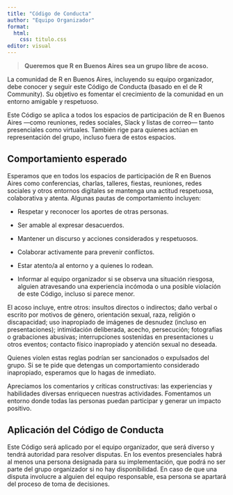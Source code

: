 ---
title: "Código de Conducta"
author: "Equipo Organizador"
format:
  html:
    css: titulo.css
editor: visual
---

> **Queremos que R en Buenos Aires sea un grupo libre de acoso.**

La comunidad de R en Buenos Aires, incluyendo su equipo organizador, debe conocer y seguir este Código de Conducta (basado en el de R Community). Su objetivo es fomentar el crecimiento de la comunidad en un entorno amigable y respetuoso.

Este Código se aplica a todos los espacios de participación de R en Buenos Aires —como reuniones, redes sociales, Slack y listas de correo— tanto presenciales como virtuales. También rige para quienes actúan en representación del grupo, incluso fuera de estos espacios.

## Comportamiento esperado


Esperamos que en todos los espacios de participación de R en Buenos Aires como conferencias, charlas, talleres, fiestas, reuniones, redes sociales y otros entornos digitales se mantenga una actitud respetuosa, colaborativa y atenta. Algunas pautas de comportamiento incluyen:


- Respetar y reconocer los aportes de otras personas.

- Ser amable al expresar desacuerdos.

- Mantener un discurso y acciones considerados y respetuosos.

- Colaborar activamente para prevenir conflictos.

- Estar atento/a al entorno y a quienes lo rodean.

- Informar al equipo organizador si se observa una situación riesgosa, alguien atravesando una experiencia incómoda o una posible violación de este Código, incluso si parece menor.


::: callout-important
El acoso incluye, entre otros: insultos directos o indirectos; daño verbal o escrito por motivos de género, orientación sexual, raza, religión o discapacidad; uso inapropiado de imágenes de desnudez (incluso en presentaciones); intimidación deliberada, acecho, persecución; fotografías o grabaciones abusivas; interrupciones sostenidas en presentaciones u otros eventos; contacto físico inapropiado y atención sexual no deseada.
:::

Quienes violen estas reglas podrían ser sancionados o expulsados del grupo. Si se te pide que detengas un comportamiento considerado inapropiado, esperamos que lo hagas de inmediato.

Apreciamos los comentarios y críticas constructivas: las experiencias y habilidades diversas enriquecen nuestras actividades. Fomentamos un entorno donde todas las personas puedan participar y generar un impacto positivo.

## Aplicación del Código de Conducta

Este Código será aplicado por el equipo organizador, que será diverso y tendrá autoridad para resolver disputas. En los eventos presenciales habrá al menos una persona designada para su implementación, que podrá no ser parte del grupo organizador si no hay disponibilidad. En caso de que una disputa involucre a alguien del equipo responsable, esa persona se apartará del proceso de toma de decisiones.


